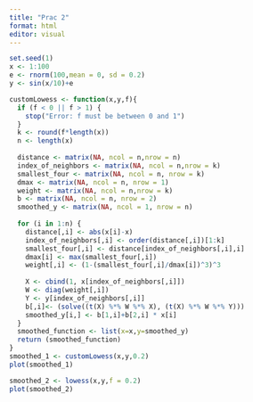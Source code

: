 ```yaml
---
title: "Prac 2"
format: html
editor: visual
---
```



```r
set.seed(1)
x <- 1:100
e <- rnorm(100,mean = 0, sd = 0.2)
y <- sin(x/10)+e
```

```r
customLowess <- function(x,y,f){
  if (f < 0 || f > 1) {
    stop("Error: f must be between 0 and 1")
  }
  k <- round(f*length(x))
  n <- length(x)
  
  distance <- matrix(NA, ncol = n,nrow = n)
  index_of_neighbors <- matrix(NA, ncol = n,nrow = k)
  smallest_four <- matrix(NA, ncol = n, nrow = k)
  dmax <- matrix(NA, ncol = n, nrow = 1)
  weight <- matrix(NA, ncol = n,nrow = k)
  b <- matrix(NA, ncol = n, nrow = 2)
  smoothed_y <- matrix(NA, ncol = 1, nrow = n)
  
  for (i in 1:n) {
    distance[,i] <- abs(x[i]-x)
    index_of_neighbors[,i] <- order(distance[,i])[1:k]
    smallest_four[,i] <- distance[index_of_neighbors[,i],i]
    dmax[i] <- max(smallest_four[,i])
    weight[,i] <- (1-(smallest_four[,i]/dmax[i])^3)^3
    
    X <- cbind(1, x[index_of_neighbors[,i]])
    W <- diag(weight[,i])
    Y <- y[index_of_neighbors[,i]]
    b[,i]<- (solve((t(X) %*% W %*% X), (t(X) %*% W %*% Y)))
    smoothed_y[i,] <- b[1,i]+b[2,i] * x[i]
  }
  smoothed_function <- list(x=x,y=smoothed_y)
  return (smoothed_function)
}
smoothed_1 <- customLowess(x,y,0.2)
plot(smoothed_1)
```

```r
smoothed_2 <- lowess(x,y,f = 0.2)
plot(smoothed_2)
```


